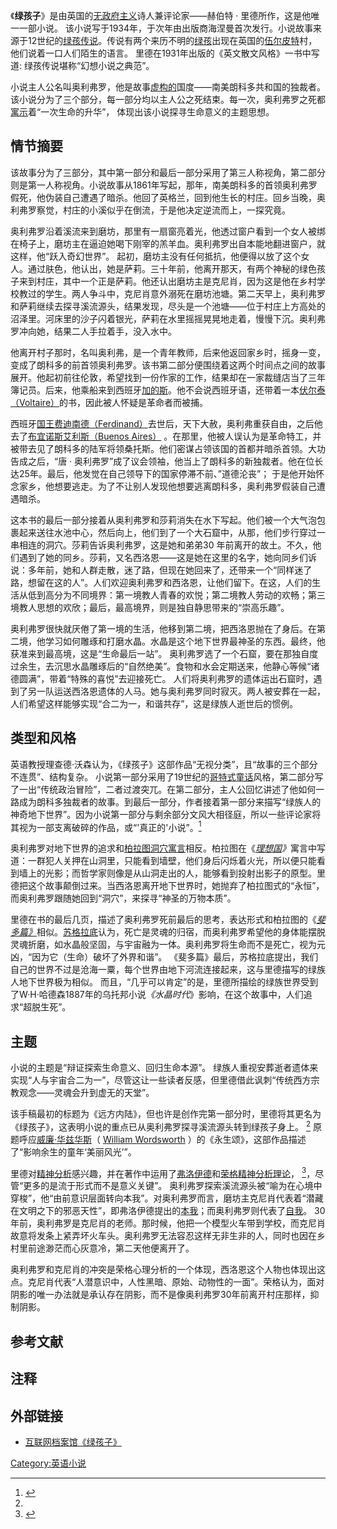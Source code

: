 {{Rough translation|time=2021-01-15T17:33:53+00:00}}
{{Long plot|time=2021-01-16T00:50:00+00:00}}
《'''绿孩子'''》是由英国的[[无政府主义|无政府主义]]诗人兼评论家——赫伯特 · 里德所作，这是他唯一一部小说。 {{Sfnp|Barker|1998}}该小说写于1934年，于次年由出版商海涅曼首次发行。小说故事来源于12世纪的[[伍尔皮特的绿孩|绿孩传说]]。传说有两个来历不明的[[伍尔皮特的绿孩|绿孩]]出现在英国的[[伍尔皮特|伍尔皮特]]村，他们说着一口人们陌生的语言。 {{Sfnp|Barker|1998}}里德在1931年出版的《英文散文风格》一书中写道: 绿孩传说堪称“幻想小说之典范”。 {{Sfnp|Harder|1973}}

小说主人公名叫奥利弗罗，他是故事[[虚构国度|虚构的]]国度——南美朗科多共和国的独裁者。该小说分为了三个部分，每一部分均以主人公之死结束。每一次，奥利弗罗之死都[[託寓|寓示]]着“一次生命的升华”， {{Sfnp|Barker|1998}}体现出该小说探寻生命意义的主题思想。

== 情节摘要 ==
该故事分为了三部分，其中第一部分和最后一部分采用了第三人称视角，第二部分则是第一人称视角。小说故事从1861年写起，那年，南美朗科多的首领奥利弗罗假死，他伪装自己遭遇了暗杀。他回了英格兰，回到他生长的村庄。回乡当晚，奥利弗罗察觉，村庄的小溪似乎在倒流，于是他决定逆流而上，一探究竟。

奥利弗罗沿着溪流来到磨坊，那里有一扇窗亮着光，他透过窗户看到一个女人被绑在椅子上，磨坊主在逼迫她喝下刚宰的羔羊血。奥利弗罗出自本能地翻进窗户，就这样，他“跃入奇幻世界”。 {{sfnp|Wasson|1962|p=648}} 起初，磨坊主没有任何抵抗，他便得以放了这个女人。通过肤色，他认出，她是萨莉。三十年前，他离开那天，有两个神秘的绿色孩子来到村庄，其中一个正是萨莉。他还认出磨坊主是克尼肖，因为这是他在乡村学校教过的学生。两人争斗中，克尼肖意外溺死在磨坊池塘。第二天早上，奥利弗罗和萨莉继续去探寻溪流源头，结果发现，尽头是一个池塘——位于村庄上方高处的沼泽里。河床里的沙子闪着银光，萨莉在水里摇摇晃晃地走着，慢慢下沉。奥利弗罗冲向她，结果二人手拉着手，没入水中。

他离开村子那时，名叫奥利弗，是一个青年教师，后来他返回家乡时，摇身一变，变成了朗科多的前首领奥利弗罗。该书第二部分便围绕着这两个时间点之间的故事展开。他起初前往伦敦，希望找到一份作家的工作，结果却在一家裁缝店当了三年簿记员。后来，他乘船来到西班牙[[加的斯|加的斯]]。他不会说西班牙语，还带着一本[[伏爾泰|伏尔泰（Voltaire）]]的书，因此被人怀疑是革命者而被捕。

西班牙[[费尔南多七世|国王费迪南德（Ferdinand）]]去世后，天下大赦，奥利弗重获自由，之后他去了[[布宜諾斯艾利斯|布宜诺斯艾利斯（Buenos Aires）]] 。在那里，他被人误认为是革命特工，并被带去见了朗科多的陆军将领桑托斯。他们密谋占领该国的首都并暗杀首领。大功告成之后，“唐 · 奥利弗罗”成了议会领袖，他当上了朗科多的新独裁者。他在位长达25年。最后，他发觉在自己领导下的国家停滞不前、”道德沦丧”； {{sfnp|Read|1969|p=118}}于是他开始怀念家乡，他想要逃走。为了不让别人发现他想要逃离朗科多，奥利弗罗假装自己遭遇暗杀。

这本书的最后一部分接着从奥利弗罗和莎莉消失在水下写起。他们被一个大气泡包裹起来送往水池中心，然后向上，他们到了一个大石窟中，从那，他们步行穿过一串相连的洞穴。莎莉告诉奥利弗罗，这是她和弟弟30 年前离开的故土。不久，他们遇到了她的同乡。莎莉，又名西洛恩——这是她在这里的名字，她向同乡们诉说：多年前，她和人群走散，迷了路，但现在她回来了，还带来一个“同样迷了路，想留在这的人”。{{sfnp|Read|1969|p=133|ps=none}}人们欢迎奥利弗罗和西洛恩，让他们留下。在这，人们的生活从低到高分为不同境界：第一境教人青春的欢悦；第二境教人劳动的欢畅；第三境教人思想的欢欣；最后，最高境界，则是独自静思带来的“崇高乐趣”。  {{sfnp|Read|1969|p=134|ps=none}}

奥利弗罗很快就厌倦了第一境的生活，他移到第二境，把西洛恩抛在了身后。在第二境，他学习如何雕琢和打磨水晶。水晶是这个地下世界最神圣的东西。最终，他获准来到最高境，这是“生命最后一站”。 {{sfnp|Read|1969|p=148|ps=none}}奥利弗罗选了一个石窟，要在那独自度过余生，去沉思水晶雕琢后的“自然绝美”。{{sfnp|Read|1969|p=151|ps=none}}食物和水会定期送来，他静心等候“诸德圆满”，{{sfnp|Read|1969|p=152|ps=none}}带着“特殊的喜悦”去迎接死亡。 {{sfnp|Read|1969|p=154|ps=none}}人们将奥利弗罗的遗体运出石窟时，遇到了另一队运送西洛恩遗体的人马。她与奥利弗罗同时寂灭。两人被安葬在一起，人们希望这样能够实现“合二为一，和谐共存”，{{sfnp|Read|1969|p=154|ps=none}}这是绿族人逝世后的惯例。

== 类型和风格 ==
英语教授理查德·沃森认为，《绿孩子》这部作品“无视分类”，且“故事的三个部分不连贯”、结构复杂。 {{sfnp|Wasson|1962|p=645|ps=none}}小说第一部分采用了19世纪的[[哥特小说|哥特式]][[童話|童话]]风格，第二部分写了一出“传统政治冒险”，二者过渡突兀。在第二部分，主人公回忆讲述了他如何一路成为朗科多独裁者的故事。到最后一部分，作者接着第一部分来描写“绿族人的神奇地下世界”。因为小说第一部分与剩余部分文风大相径庭，所以一些评论家将其视为一部支离破碎的作品，或“'真正的'小说”。<ref name=Leeds>{{cite web |url=http://www.leeds.ac.uk/library/spcoll/virtualtour/herbert.htm |title=The Green Child by Herbert Read |publisher=Leeds University Library |access-date=10 October 2009 |mode=cs2}}</ref>

奥利弗罗对地下世界的追求和[[柏拉图|柏拉图]][[地穴寓言|洞穴寓言]]相反。柏拉图在《''[[理想国|理想国]]》''寓言中写道：一群犯人关押在山洞里，只能看到墙壁，他们身后闪烁着火光，所以便只能看到墙上的光影；而哲学家则像是从山洞走出的人，能够看到投射出影子的原型。里德把这个故事颠倒过来。当西洛恩离开地下世界时，她抛弃了柏拉图式的“永恒”，而奥利弗罗跟随她回到“洞穴”，来探寻“神圣的万物本质”。{{sfnp|Harder|1973|p=718|ps=none}}

{{Quote box|当死亡降临，奥利弗罗感到一份特殊的安乐，他的四肢逐渐感受不到血液流动，他逐渐摆脱长久以来的痛苦……他的心跳，宛如孤盏中的一团火，燃烧着、跳跃着。他用尽最后一丝力气，不复以往那种急切与激动，永远地平静下来。.{{sfnp|Read|1969|p=154|ps=none}}|source=赫伯特·里德}}

里德在书的最后几页，描述了奥利弗罗死前最后的思考，表达形式和柏拉图的《''[[斐多篇|斐多篇》]]''相似。{{Efn|在手稿中，故事最后部分以《斐多篇》的摘录开头:「因此，如果你想听我讲故事，那就先听听这天下地上的故事」。发布的版本删掉了这点。{{sfnp|Barker|1998|p=10|ps=none}}}}[[苏格拉底|苏格拉底]]认为，死亡是灵魂的归宿，而奥利弗罗希望他的身体能摆脱灵魂折磨，如水晶般坚固，与宇宙融为一体。奥利弗罗将生命而不是死亡，视为元凶，“因为它（生命）破坏了外界和谐”。 {{sfnp|Harder|1973|p=737|ps=none}}《斐多篇》最后，苏格拉底提出，我们自己的世界不过是沧海一粟，每个世界由地下河流连接起来，这与里德描写的绿族人地下世界极为相似。 {{sfnp|Barker|1998|p=113|ps=none}} 而且，“几乎可以肯定”的是，里德所描绘的绿族世界受到了W·H·哈德森1887年的乌托邦小说''《水晶时代''》影响，在这个故事中，人们追求“超脱生死”。{{sfnp|Manlove|2002|pp=40–41|ps=none}}

== 主题 ==
小说的主题是“辩证探索生命意义、回归生命本源”。 {{sfnp|Harder|1973|p=716|ps=none}}绿族人重视安葬逝者遗体来实现“人与宇宙合二为一”，尽管这让一些读者反感，但里德借此讽刺“传统西方宗教观念——灵魂会升到虚无的天堂”。{{sfnp|Brown|1990|p=181|ps=none}}

该手稿最初的标题为《远方内陆》，但也许是创作完第一部分时，里德将其更名为《绿孩子》，这表明小说的重点已从奥利弗罗探寻溪流源头转到绿孩子身上。 <ref name=Leeds /> 原题呼应[[威廉·华兹华斯|威廉·华兹华斯]]（ [[威廉·华兹华斯|William Wordsworth]] ）的《永生颂》，这部作品描述了“影响余生的童年‘美丽风光’”。{{sfnp|Barker|1998|p=104|ps=none}} 

里德对[[精神分析学|精神分析]]感兴趣，并在著作中运用了[[西格蒙德·弗洛伊德|弗洛伊德]]和[[卡尔·荣格|荣格精神分析理论]]， <ref name="dnb">{{Citation|last=Harrod|first=Tanya|title=Read, Sir Herbert Edward (1893–1968)|journal=Dictionary of National Biography|publisher=Oxford University Press|year=2004|url=http://www.oxforddnb.com/view/article/35695|access-date=25 April 2008}}</ref>，尽管“更多的是流于形式而不是意义关键”。{{sfnp|Harder|1973|p=723|ps=none}}  奥利弗罗探索溪流源头被“喻为在心境中穿梭”，他“由前意识层面转向本我”。{{sfnp|Harder|1973|p=720|ps=none}}对奥利弗罗而言，磨坊主克尼肖代表着“潜藏在文明之下的邪恶天性”，即弗洛伊德提出的[[本我、自我与超我|本我]]；而奥利弗罗则代表了[[本我、自我与超我|自我]]。 {{sfnp|Harder|1973|p=720|ps=none}} 30年前，奥利弗罗是克尼肖的老师。那时候，他把一个模型火车带到学校，而克尼肖故意将发条上紧弄坏火车头。奥利弗罗无法容忍这样无非生非的人，同时也因在乡村里前途渺茫而心灰意冷，第二天他便离开了。

奥利弗罗和克尼肖的冲突是荣格心理分析的一个体现，西洛恩这个人物也体现出这点。克尼肖代表“人潜意识中，人性黑暗、原始、动物性的一面”。荣格认为，面对阴影的唯一办法就是承认存在阴影，而不是像奥利弗罗30年前离开村庄那样，抑制阴影。 {{sfnp|Harder|1973|pp=723–724|ps=none}}

== 参考文献 ==
{{Reflist|30em}}

== 注释 ==
{{notelist|notes=}}

== 外部链接 ==

* [[互联网档案馆|互联网档案馆]][[iarchive:greenchild030736mbp|《绿孩子》]]

[[Category:英语小说|Category:英语小说]]